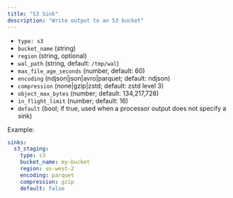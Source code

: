 ```yaml
---
title: "S3 Sink"
description: "Write output to an S3 bucket"
---
```


- `type: s3`
- `bucket_name` (string)
- `region` (string, optional)
- `wal_path` (string, default: `/tmp/wal`)
- `max_file_age_seconds` (number, default: 60)
- `encoding` (ndjson|json|avro|parquet; default: ndjson)
- `compression` (none|gzip|zstd; default: zstd level 3)
- `object_max_bytes` (number; default: 134,217,728)
- `in_flight_limit` (number; default: 16)
- `default` (bool; if true, used when a processor output does not specify a sink)

Example:
```yaml tangent.yaml
sinks:
  s3_staging:
    type: s3
    bucket_name: my-bucket
    region: us-west-2
    encoding: parquet
    compression: gzip
    default: false
```